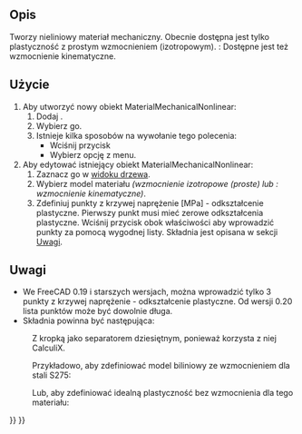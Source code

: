 <languages/>

{{Docnav
|[[FEM_MaterialFluid/pl|Materiał dla płynu]]
|[[FEM_MaterialReinforced/pl|Materiał zbrojony ''(beton)'']]
|[[FEM_Workbench/pl|środowisko pracy MES]]
|IconL=FEM_MaterialFluid.svg
|IconR=FEM_MaterialReinforced.svg
|IconC=Workbench_FEM.svg
}}

{{GuiCommandContainer|
{{GuiCommand/pl
|Name=FEM MaterialMechanicalNonlinear
|Name/pl=MES: Nieliniowy materiał mechaniczny
|MenuLocation=Model → Materiały → Nieliniowy materiał mechaniczny
|Workbenches=[[FEM_Workbench/pl|MES]]
|SeeAlso=[[FEM_tutorial/pl|Poradnik MES]]
}}
{{GuiCommandFemInfo/pl
|Solvers=CalculiX
}}
}}

<span id="Description"></span>
==Opis==

Tworzy nieliniowy materiał mechaniczny. Obecnie dostępna jest tylko plastyczność z prostym wzmocnieniem (izotropowym). {{Version/pl|1.0}}: Dostępne jest też wzmocnienie kinematyczne.

<span id="Usage"></span>
==Użycie==

# Aby utworzyć nowy obiekt MaterialMechanicalNonlinear:
## Dodaj {{Button|[[Image:FEM_MaterialSolid.svg|16px]] [[FEM_MaterialSolid/pl|Materiał bryły]]}}.
## Wybierz go.
## Istnieje kilka sposobów na wywołanie tego polecenia:
##* Wciśnij przycisk {{Button|[[Image:FEM_MaterialMechanicalNonlinear.svg|16px]] [[FEM_MaterialMechanicalNonlinear/pl|Nieliniowy materiał mechaniczny]]}}
##* Wybierz opcję {{MenuCommand|Model → Materiały → [[Image:FEM_MaterialMechanicalNonlinear.svg|16px]] Nieliniowy materiał mechaniczny‏‎}} z menu.
# Aby edytować istniejący obiekt MaterialMechanicalNonlinear:
## Zaznacz go w [[Tree_view/pl|widoku drzewa]].
## Wybierz model materiału ''(wzmocnienie izotropowe (proste) lub {{Version/pl|1.0}}: wzmocnienie kinematyczne)''.
## Zdefiniuj punkty z krzywej naprężenie [MPa] - odkształcenie plastyczne. Pierwszy punkt musi mieć zerowe odkształcenia plastyczne. Wciśnij przycisk {{Button|...}} obok właściwości {{PropertyData|Yield Points}} aby wprowadzić punkty za pomocą wygodnej listy. Składnia jest opisana w sekcji [[#Uwagi|Uwagi]].

<span id="Notes"></span>
==Uwagi==

* We FreeCAD 0.19 i starszych wersjach, można wprowadzić tylko 3 punkty z krzywej naprężenie - odkształcenie plastyczne. Od wersji 0.20 lista punktów może być dowolnie długa.
* Składnia powinna być następująca:

: {{Code|code=
stress_1, 0
stress_2, plastic_strain_2
...
}}

: Z kropką jako separatorem dziesiętnym, ponieważ korzysta z niej CalculiX.

: Przykładowo, aby zdefiniować model biliniowy ze wzmocnieniem dla stali S275:

: {{Code|code=
275, 0
490, 0.2
}}

: Lub, aby zdefiniować idealną plastyczność bez wzmocnienia dla tego materiału:

: {{Code|code=
275, 0
}}


{{Docnav
|[[FEM_MaterialFluid/pl|Materiał dla płynu]]
|[[FEM_MaterialReinforced/pl|Materiał zbrojony (beton)]]
|[[FEM_Workbench/pl|środowisko pracy MES]]
|IconL=FEM_MaterialFluid.svg
|IconR=FEM_MaterialReinforced.svg
|IconC=Workbench_FEM.svg
}}

{{FEM Tools navi{{#translation:}}}}
{{Userdocnavi{{#translation:}}}}